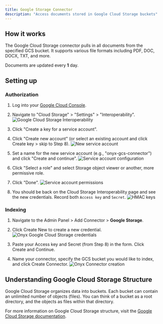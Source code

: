 ```yaml
---
title: Google Storage Connector
description: "Access documents stored in Google Cloud Storage buckets"
---
```


## How it works

The Google Cloud Storage connector pulls in all documents from the specified GCS bucket. It supports various file formats including PDF, DOC, DOCX, TXT, and more.

Documents are updated every **1** day.

## Setting up

### Authorization

1. Log into your [Google Cloud Console](https://console.cloud.google.com/).
2. Navigate to "Cloud Storage" > "Settings" > "Interoperability".
   ![Google Cloud Storage Interoperability](/images/connectors/blob/google/interoperability.png)

3. Click "Create a key for a service account".
4. Click "Create new account" (or select an existing account and click Create key > skip to Step 8).
   ![New service account](/images/connectors/blob/google/new_service_account.png)

5. Set a name for the new service account (e.g., "onyx-gcs-connector") and click "Create and continue".
   ![Service account configuration](/images/connectors/blob/google/service_account_config.png)
6. Click "Select a role" and select Storage object viewer or another, more permissive role. 
7. Click "Done".
   ![Service account permissions](/images/connectors/blob/google/service_account_perms.png)

8. You should be back on the Cloud Storage Interoperability page and see the new credentials. Record both `Access key` and `Secret`.
   ![HMAC keys](/images/connectors/blob/google/hmac_keys.png)

### Indexing

1. Navigate to the Admin Panel > Add Connector > **Google Storage**.
2. Click Create New to create a new credential.
![Onyx Google Cloud Storage credentials](/images/connectors/blob/google/onyx_1.png)

3. Paste your Access key and Secret (from Step 8) in the form. Click Create and Continue.
4. Name your connector, specify the GCS bucket you would like to index, and click Create Connector.
![Onyx Connector creation](/images/connectors/blob/google/onyx_2.png)

## Understanding Google Cloud Storage Structure

Google Cloud Storage organizes data into buckets. Each bucket can contain an unlimited number of objects (files). You can think of a bucket as a root directory, and the objects as files within that directory.

For more information on Google Cloud Storage structure, visit the [Google Cloud Storage documentation](https://cloud.google.com/storage/docs).
